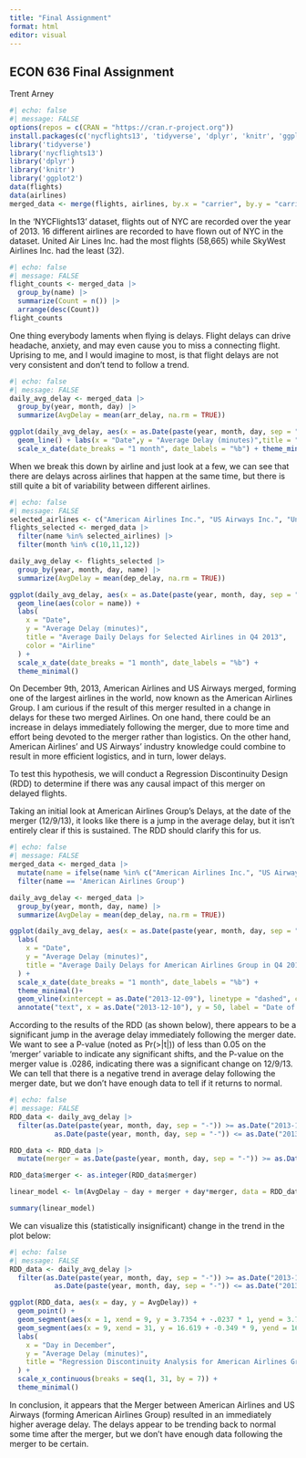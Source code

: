 ```yaml
---
title: "Final Assignment"
format: html
editor: visual
---
```


## ECON 636 Final Assignment

Trent Arney

```r
#| echo: false
#| message: FALSE
options(repos = c(CRAN = "https://cran.r-project.org"))
install.packages(c('nycflights13', 'tidyverse', 'dplyr', 'knitr', 'ggplot2'), quiet = TRUE)
library('tidyverse')
library('nycflights13')
library('dplyr')
library('knitr')
library('ggplot2')
data(flights)
data(airlines)
merged_data <- merge(flights, airlines, by.x = "carrier", by.y = "carrier")
```

In the 'NYCFlights13' dataset, flights out of NYC are recorded over the year of 2013. 16 different airlines are recorded to have flown out of NYC in the dataset. United Air Lines Inc. had the most flights (58,665) while SkyWest Airlines Inc. had the least (32).

```r
#| echo: false
#| message: FALSE
flight_counts <- merged_data |>
  group_by(name) |>
  summarize(Count = n()) |>
  arrange(desc(Count))
flight_counts
```

One thing everybody laments when flying is delays. Flight delays can drive headache, anxiety, and may even cause you to miss a connecting flight. Uprising to me, and I would imagine to most, is that flight delays are not very consistent and don't tend to follow a trend.

```r
#| echo: false
#| message: FALSE
daily_avg_delay <- merged_data |>
  group_by(year, month, day) |>
  summarize(AvgDelay = mean(arr_delay, na.rm = TRUE))

ggplot(daily_avg_delay, aes(x = as.Date(paste(year, month, day, sep = "-")), y = AvgDelay)) +
  geom_line() + labs(x = "Date",y = "Average Delay (minutes)",title = "Average Daily Delays Across All Airlines in 2013") + 
  scale_x_date(date_breaks = "1 month", date_labels = "%b") + theme_minimal()
```

When we break this down by airline and just look at a few, we can see that there are delays across airlines that happen at the same time, but there is still quite a bit of variability between different airlines.

```r
#| echo: false
#| message: FALSE
selected_airlines <- c("American Airlines Inc.", "US Airways Inc.", "United Air Lines Inc.","JetBlue Airways")
flights_selected <- merged_data |>
  filter(name %in% selected_airlines) |>
  filter(month %in% c(10,11,12))

daily_avg_delay <- flights_selected |>
  group_by(year, month, day, name) |>
  summarize(AvgDelay = mean(dep_delay, na.rm = TRUE))

ggplot(daily_avg_delay, aes(x = as.Date(paste(year, month, day, sep = "-")), y = AvgDelay)) +
  geom_line(aes(color = name)) +
  labs(
    x = "Date",
    y = "Average Delay (minutes)",
    title = "Average Daily Delays for Selected Airlines in Q4 2013",
    color = "Airline"
  ) +
  scale_x_date(date_breaks = "1 month", date_labels = "%b") +
  theme_minimal()
```

On December 9th, 2013, American Airlines and US Airways merged, forming one of the largest airlines in the world, now known as the American Airlines Group. I am curious if the result of this merger resulted in a change in delays for these two merged Airlines. On one hand, there could be an increase in delays immediately following the merger, due to more time and effort being devoted to the merger rather than logistics. On the other hand, American Airlines' and US Airways' industry knowledge could combine to result in more efficient logistics, and in turn, lower delays.

To test this hypothesis, we will conduct a Regression Discontinuity Design (RDD) to determine if there was any causal impact of this merger on delayed flights.

Taking an initial look at American Airlines Group's Delays, at the date of the merger (12/9/13), it looks like there is a jump in the average delay, but it isn't entirely clear if this is sustained. The RDD should clarify this for us.

```r
#| echo: false
#| message: FALSE
merged_data <- merged_data |>
  mutate(name = ifelse(name %in% c("American Airlines Inc.", "US Airways Inc."), "American Airlines Group", name)) |>
  filter(name == 'American Airlines Group')

daily_avg_delay <- merged_data |>
  group_by(year, month, day, name) |>
  summarize(AvgDelay = mean(dep_delay, na.rm = TRUE))

ggplot(daily_avg_delay, aes(x = as.Date(paste(year, month, day, sep = "-")), y = AvgDelay))  + geom_line() +
  labs(
    x = "Date",
    y = "Average Delay (minutes)",
    title = "Average Daily Delays for American Airlines Group in Q4 2013",
  ) +
  scale_x_date(date_breaks = "1 month", date_labels = "%b") +
  theme_minimal()+ 
  geom_vline(xintercept = as.Date("2013-12-09"), linetype = "dashed", color = "red") +
  annotate("text", x = as.Date("2013-12-10"), y = 50, label = "Date of Merger", color = "red")
```

According to the results of the RDD (as shown below), there appears to be a significant jump in the average delay immediately following the merger date. We want to see a P-value (noted as Pr(\>\|t\|)) of less than 0.05 on the 'merger' variable to indicate any significant shifts, and the P-value on the merger value is .0286, indicating there was a significant change on 12/9/13. We can tell that there is a negative trend in average delay following the merger date, but we don't have enough data to tell if it returns to normal.

```r
#| echo: false
#| message: FALSE
RDD_data <- daily_avg_delay |>
  filter(as.Date(paste(year, month, day, sep = "-")) >= as.Date("2013-11-01") &
           as.Date(paste(year, month, day, sep = "-")) <= as.Date("2013-12-31"))

RDD_data <- RDD_data |>
  mutate(merger = as.Date(paste(year, month, day, sep = "-")) >= as.Date("2013-12-09"))

RDD_data$merger <- as.integer(RDD_data$merger)

linear_model <- lm(AvgDelay ~ day + merger + day*merger, data = RDD_data)

summary(linear_model)
```

We can visualize this (statistically insignificant) change in the trend in the plot below:

```r
#| echo: false
#| message: FALSE
RDD_data <- daily_avg_delay |>
  filter(as.Date(paste(year, month, day, sep = "-")) >= as.Date("2013-12-01") &
           as.Date(paste(year, month, day, sep = "-")) <= as.Date("2013-12-31"))

ggplot(RDD_data, aes(x = day, y = AvgDelay)) +
  geom_point() +
  geom_segment(aes(x = 1, xend = 9, y = 3.7354 + -.0237 * 1, yend = 3.7354 + -.0237 * 9), color = "blue") +
  geom_segment(aes(x = 9, xend = 31, y = 16.619 + -0.349 * 9, yend = 16.619 + -0.349 * 31), color = "red") +
  labs(
    x = "Day in December",
    y = "Average Delay (minutes)",
    title = "Regression Discontinuity Analysis for American Airlines Group"
  ) +
  scale_x_continuous(breaks = seq(1, 31, by = 7)) +
  theme_minimal()
```

In conclusion, it appears that the Merger between American Airlines and US Airways (forming American Airlines Group) resulted in an immediately higher average delay. The delays appear to be trending back to normal some time after the merger, but we don't have enough data following the merger to be certain.
